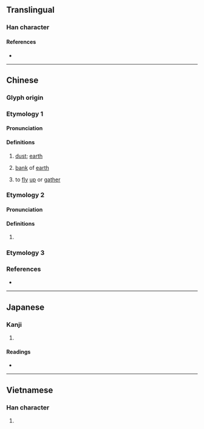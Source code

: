 {{character info}}
==Translingual==

===Han character===
{{Han char|rn=32|rad=土|as=04|sn=7|four=48127|canj=GCSH|ids=⿰土分}}

====References====
* {{Han ref|kx=0225.080|dkj=04925|dj=0460.010|hdz=10424.030|uh=574B|ud=22347|bh=CAAE|bd=51886}}

----

==Chinese==
{{zh-forms}}

===Glyph origin===
{{Han etym}}

===Etymology 1===

====Pronunciation====
{{zh-pron
|m=bèn,fèn,1nb=Mainland,2nb=Taiwan
|c=fan5,fan6,ban6
|mc=y
|oc=y
|cat=n,v
}}

====Definitions====
{{zh-hanzi}}

# {{lb|zh|literary}} [[dust]]; [[earth]]
# {{zh-hg}} [[bank]] of [[earth]]
# {{lb|zh|literary|of [[dust]]}} to [[fly]] [[up]] or [[gather]]

===Etymology 2===

====Pronunciation====
{{zh-pron
|m=fèn
|cat=
}}

====Definitions====
{{zh-hanzi}}

# {{zh-only|古坋|[[Gufen]] {{gl|a place in Fujian Province}}}}

===Etymology 3===
{{zh-see|𡊄|hv}}

===References===
* {{R:yue:mfccd}}

----

==Japanese==

===Kanji===
{{ja-kanji|grade=|rs=土04}}

# {{rfdef|ja|sort=土04}}

====Readings====
* {{ja-readings|on=[[ふん]] (fun), [[ほん]] (hon), [[ぼん]] (bon)|kun=[[ちり]] (chiri), [[ふりかける]] (furikakeru), [[かきまぜるつつみ]] (kakimazerutsutsumi)}}

----

==Vietnamese==

===Han character===
{{vi-hantu|[[phân]]|rs=土04}}

# {{rfdef|vi|sort=土04}}